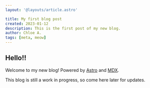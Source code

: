 ```yaml
---
layout: '@layouts/article.astro'

title: My first blog post
created: 2023-01-12
description: This is the first post of my new blog.
author: Chloe A.
tags: [meta, meow]
---
```



## Hello!!

Welcome to my new blog! Powered by [Astro][astro] and [MDX][mdx].

This blog is still a work in progress, so come here later for updates.

[astro]: https://astro.build 'Astro'
[mdx]: https://mdxjs.com 'MDX'
